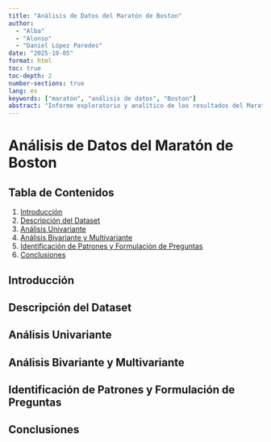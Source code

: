 ```yaml
---
title: "Análisis de Datos del Maratón de Boston"
author:
  - "Alba"
  - "Alonso"
  - "Daniel López Paredes"
date: "2025-10-05"
format: html
toc: true
toc-depth: 2
number-sections: true
lang: es
keywords: ["maratón", "análisis de datos", "Boston"]
abstract: "Informe exploratorio y analítico de los resultados del Maratón de Boston."
---
```


# Análisis de Datos del Maratón de Boston

## Tabla de Contenidos

1. [Introducción](#introducción)
2. [Descripción del Dataset](#descripción-del-dataset)
3. [Análisis Univariante](#análisis-univariante)
4. [Análisis Bivariante y Multivariante](#análisis-bivariante-y-multivariante)
5. [Identificación de Patrones y Formulación de Preguntas](#identificación-de-patrones-y-formulación-de-preguntas)
6. [Conclusiones](#conclusiones)

## Introducción

<!-- Breve introducción al informe y al objetivo del análisis. -->

## Descripción del Dataset

<!-- Explicación de la fuente de datos, variables principales y estructura general. -->

## Análisis Univariante

<!-- Exploración de variables individuales: distribuciones, estadísticos descriptivos, etc. -->

## Análisis Bivariante y Multivariante

<!-- Relación entre variables, correlaciones, visualizaciones conjuntas, etc. -->

## Identificación de Patrones y Formulación de Preguntas

<!-- Detección de tendencias, patrones interesantes y planteamiento de preguntas para análisis futuros. -->

## Conclusiones

<!-- Resumen de hallazgos principales y posibles líneas de investigación. -->
